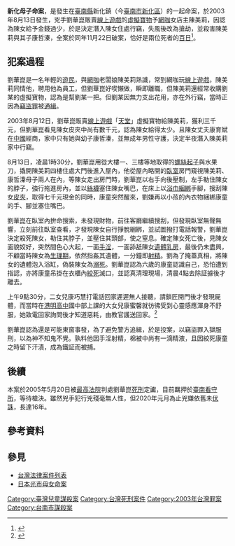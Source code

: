 {{refimprove|time=2011-04-10}}
{{Infobox civilian attack
|title= 新化母子命案
|image= 
|alt=
|caption=
|map=
|map_alt=
|map_caption=
|location={{TWN}}臺南縣新化鎮和平街294號4樓
|coordinates= 23.057858 120.342586
|date= 2003年8月13日
|time=AM 1:30
|timezone=
|target= 陳美莉（母親，34歲）<br>康哲溱（兒子，6歲）
|motive= 金錢糾紛
|type= 綑綁後勒斃
|weapons=浴室的浴巾（綑綁）<br>小孩的內衣（綑綁）
|fatalities= 2
|perps=劉華崑（26歲）
}}
'''新化母子命案'''，是發生在[[臺南縣|臺南縣]]新化鎮（今[[臺南市|臺南市]][[新化區|新化區]]）的一起命案，於2003年8月13日發生，兇手劉華崑販賣[[線上遊戲|線上遊戲]]的[[虛擬寶物|虛擬寶物]]予[[網咖|網咖]]女店主陳美莉，因認為陳女給予金錢過少，於是決定潛入陳女住處行竊，失風後改為搶劫，並殺害陳美莉與其子康哲溱，全案於同年11月22日破案，恰好是兩位死者的[[做七|百日]]<ref>{{cite news | authorlink =  | author =  | title = 新化雙屍命案 離職員工下毒手 | url = http://www.libertytimes.com.tw/2003/new/nov/22/today-so3.htm | work = [[自由時報|自由時報]] | accessdate = 2003年11月22日 | archive-date = 2004年8月21日 | archive-url = https://web.archive.org/web/20040821102218/http://www.libertytimes.com.tw/2003/new/nov/22/today-so3.htm | dead-url = no }}</ref>。

==犯案過程==
劉華崑是一名年輕的[[遊民|遊民]]，與[[網咖|網咖]]老闆娘陳美莉熟識，常到網咖玩[[線上遊戲|線上遊戲]]，陳美莉同情他，聘用他為員工，但劉華崑好喫懶做，瞬即離職，但陳美莉還經常收購劉某的虛擬寶物，認為是幫劉某一把。但劉某因無力支出花用，亦在外行竊，當時正因為[[竊盜罪|竊盜罪]]被[[通緝|通緝]]。

2003年8月12日，劉華崑販賣[[線上遊戲|線上遊戲]]「[[天堂_(遊戲)|天堂]]」虛擬寶物給陳美莉，獲利三千元，但劉華崑看見陳女皮夾中尚有數千元，認為陳女給得太少。且陳女丈夫康育斌在[[中國|中國]]經商，家中只有她與幼子康哲溱，並無成年男性守護，決定半夜潛入陳美莉家中行竊。

8月13日，凌晨1時30分，劉華崑用從大樓一、三樓等地取得的[[螺絲起子|螺絲起子]]與水果刀，撬開陳美莉四樓住處大門後進入屋內，他從屋內略開的[[臥室|臥室]]房門窺視陳美莉、康哲溱母子兩人在內，等陳女走出房門時，劉華崑以右手向後壓制，左手勒住陳女的脖子，強行拖進房內，並以[[絲襪|絲襪]]塞住陳女嘴巴，在床上以[[浴巾|浴巾]][[綑綁|綑綁]]手腳，搜刮陳女[[皮夾|皮夾]]，取得七千元現金的同時，康童突然醒來，劉嫌再以小孩的內衣物綑綁康童的手、腳並塞住嘴巴。

劉華崑在臥室內拚命搜索，未發現財物，前往客廳繼續搜刮，但發現臥室無聲無響，立刻前往臥室查看，才發現陳女自行掙脫綑綁，並試圖撥打電話報警，劉華崑決定殺死陳女，勒住其脖子，並壓住其頭部，使之窒息。確定陳女死亡後，見陳女面貌姣好，突然間色心大起，一面[[手淫|手淫]]，一面舔舐陳女[[遺體|遺體]][[乳房|乳房]]，最後仍未盡興，不顧當時陳女為[[生理期|生理期]]，依然指姦其遺體，一分鐘即[[射精|射精]]。劉為了掩蓋真相，將陳女的遺體泡入浴缸，偽裝陳女為[[溺死|溺死]]。劉華崑認為六歲的康童認識自己，恐怕遭到指認，亦將康童吊掛在衣櫃內[[絞死|絞死]]滅口，並認真清理現場，清晨4點去除証據後才離去。

上午9點30分，二女兒康巧慧打電話回家遲遲無人接聽，請鎖匠開門後才發現屍體，而當時在[[港明高中|港明高中]]國中部上課的大女兒康蜜馨就彷彿受到心靈感應渾身不舒服，她致電回家詢問後才知道惡耗，由教官護送回家。<ref>{{cite news | authorlink =  | author =  | title = 母子雙屍 七歲童被反綁吊死 | url = https://tw.appledaily.com/headline/20030814/LQHNOWTGBKGDF74FOI3NDSQRBM/ | work = [[蘋果日報|蘋果日報]] | accessdate = 2003年8月14日 | archive-date = 2021年12月22日 | archive-url = https://web.archive.org/web/20211222024607/https://tw.appledaily.com/headline/20030814/LQHNOWTGBKGDF74FOI3NDSQRBM/ | dead-url = no }}</ref>

劉華崑認為還是可能東窗事發，為了避免警方追緝，於是投案，以竊盜罪入獄服刑，以為神不知鬼不覺。孰料他因手淫射精，棉被中尚有一滴精液，且因絞死康童之時留下汗漬，成為鐵証而被捕。

==後續==
本案於2005年5月20日被[[中華民國最高法院|最高法院]]判處劉華崑[[臺灣戰後時期死刑犯列表|死刑]]定讞，目前羈押於[[法務部矯正署臺南看守所|臺南看守所]]，等待槍決。雖然兇手犯行兇殘毫無人性，但2020年元月為止兇嫌依舊未[[伏誅|伏誅]]，長達16年。
{{Wikisourceshas|臺灣高等法院臺南分院93年度少連上重訴第2號刑事判決|臺灣高等法院臺南分院93年度少連上重更(一)字第595刑事判決|臺灣高等法院臺南分院93年度少連上重更(一)第595刑事判決}}

==參考資料==
{{reflist}}
{{coord|23|3|28.29|N|120|20|33.31|E|region:TW|display=title}}

==參見==
* [[台灣法律案件列表|台灣法律案件列表]]
* [[光市母女殺害事件|日本光市母女命案]]

{{DEFAULTSORT:Xin新化母子命案}}
[[Category:臺灣兒童謀殺案|Category:臺灣兒童謀殺案]]
[[Category:台灣死刑案件|Category:台灣死刑案件]]
[[Category:2003年台灣罪案|Category:2003年台灣罪案]]
[[Category:台南市謀殺案|Category:台南市謀殺案]]